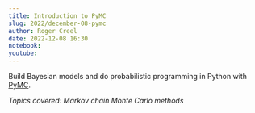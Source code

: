 ```yaml
---
title: Introduction to PyMC
slug: 2022/december-08-pymc
author: Roger Creel
date: 2022-12-08 16:30
notebook: 
youtube: 
---
```


Build Bayesian models and do probabilistic programming in Python with [PyMC](https://www.pymc.io/welcome.html).

_Topics covered: Markov chain Monte Carlo methods_
